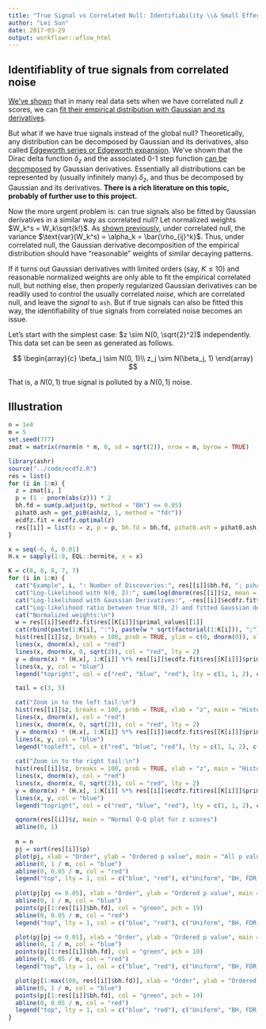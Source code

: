 ```yaml
---
title: "True Signal vs Correlated Null: Identifiability \\& Small Effects"
author: "Lei Sun"
date: 2017-03-29
output: workflowr::wflow_html
---
```






## Identifiablity of true signals from correlated noise

[We've shown](gaussian_derivatives_2.html#examples) that in many real data sets when we have correlated null $z$ scores, we can [fit their empirical distribution with Gaussian and its derivatives](gaussian_derivatives.html#empirical_null).

But what if we have true signals instead of the global null?  Theoretically, any distribution can be decomposed by Gaussian and its derivatives, also called [Edgeworth series or Edgeworth expansion](https://en.wikipedia.org/wiki/Edgeworth_series).  We've shown that the Dirac delta function $\delta_z$ and the associated $0$-$1$ step function [can be decomposed](gaussian_derivatives_4.html#extreme_case:_(rho_{ij}_equiv_1)) by Gaussian derivatives.  Essentially all distributions can be represented by (usually infinitely many) $\delta_z$, and thus be decomposed by Gaussian and its derivatives.  __There is a rich literature on this topic, probably of further use to this project.__

Now the more urgent problem is: can true signals also be fitted by Gaussian derivatives in a similar way as correlated null?  Let normalized weights $W_k^s = W_k\sqrt{k!}$.  As [shown previously](gaussian_derivatives.html), under correlated null, the variance $\text{var}(W_k^s) = \alpha_k = \bar{\rho_{ij}^k}$.  Thus, under correlated null, the Gaussian derivative decomposition of the empirical distribution should have "reasonable" weights of similar decaying patterns.

If it turns out Gaussian derivatives with limited orders (say, $K \leq 10$) and reasonable normalized weights are only able to fit the empirical correlated null, but nothing else, then properly regularized Gaussian derivatives can be readily used to control the usually correlated *noise*, which are correlated null, and leave the *signal* to `ash`.  But if true signals can also be fitted this way, the identifiability of true signals from correlated noise becomes an issue.

Let's start with the simplest case: $z \sim N(0, \sqrt{2}^2)$ independently.  This data set can be seen as generated as follows.

$$
\begin{array}{c}
\beta_j \sim N(0, 1)\\
z_j \sim N(\beta_j, 1)
\end{array}
$$

That is, a $N(0, 1)$ true signal is polluted by a $N(0, 1)$ noise.

## Illustration

```r
n = 1e4
m = 5
set.seed(777)
zmat = matrix(rnorm(n * m, 0, sd = sqrt(2)), nrow = m, byrow = TRUE)
```

```r
library(ashr)
source("../code/ecdfz.R")
res = list()
for (i in 1:m) {
  z = zmat[i, ]
  p = (1 - pnorm(abs(z))) * 2
  bh.fd = sum(p.adjust(p, method = "BH") <= 0.05)
  pihat0.ash = get_pi0(ash(z, 1, method = "fdr"))
  ecdfz.fit = ecdfz.optimal(z)
  res[[i]] = list(z = z, p = p, bh.fd = bh.fd, pihat0.ash = pihat0.ash, ecdfz.fit = ecdfz.fit)
}
```

```r
x = seq(-6, 6, 0.01)
H.x = sapply(1:8, EQL::hermite, x = x)
```

```r
K = c(8, 8, 8, 7, 7)
for (i in 1:m) {
  cat("Example", i, ": Number of Discoveries:", res[[i]]$bh.fd, "; pihat0 =", res[[i]]$pihat0.ash, "\n")
  cat("Log-likelihood with N(0, 2):", sum(log(dnorm(res[[i]]$z, mean = 0, sd = sqrt(2)))), "\n")
  cat("Log-likelihood with Gaussian Derivatives:", -res[[i]]$ecdfz.fit$res[[K[i]]]$optimal_value + sum(log(dnorm(res[[i]]$z))), "\n")
  cat("Log-likelihood ratio between true N(0, 2) and fitted Gaussian derivatives:", sum(log(dnorm(res[[i]]$z, mean = 0, sd = sqrt(2)))) - (-res[[i]]$ecdfz.fit$res[[K[i]]]$optimal_value + sum(log(dnorm(res[[i]]$z)))), "\n")
  cat("Normalized weights:\n")
  w = res[[i]]$ecdfz.fit$res[[K[i]]]$primal_values[[1]]
  cat(rbind(paste(1:K[i], ":"), paste(w * sqrt(factorial(1:K[i])), ";")), sep = " ")
  hist(res[[i]]$z, breaks = 100, prob = TRUE, ylim = c(0, dnorm(0)), xlab = "z", main = "Histogram of z", xlim = range(x))
  lines(x, dnorm(x), col = "red")
  lines(x, dnorm(x, 0, sqrt(2)), col = "red", lty = 2)
  y = dnorm(x) * (H.x[, 1:K[i]] %*% res[[i]]$ecdfz.fit$res[[K[i]]]$primal_values[[1]] + 1)
  lines(x, y, col = "blue")
  legend("topright", col = c("red", "blue", "red"), lty = c(1, 1, 2), c("N(0, 1)", paste("K =", K[i]), "N(0, 2)"))

  tail = c(3, 5)

  cat("Zoom in to the left tail:\n")
  hist(res[[i]]$z, breaks = 100, prob = TRUE, xlab = "z", main = "Histogram of z in the left tail", xlim = sort(-tail), ylim = c(0, dnorm(min(abs(tail)), 0, sqrt(2))))
  lines(x, dnorm(x), col = "red")
  lines(x, dnorm(x, 0, sqrt(2)), col = "red", lty = 2)
  y = dnorm(x) * (H.x[, 1:K[i]] %*% res[[i]]$ecdfz.fit$res[[K[i]]]$primal_values[[1]] + 1)
  lines(x, y, col = "blue")
  legend("topleft", col = c("red", "blue", "red"), lty = c(1, 1, 2), c("N(0, 1)", paste("K =", K[i]), "N(0, 2)"))
  
  cat("Zoom in to the right tail:\n")
  hist(res[[i]]$z, breaks = 100, prob = TRUE, xlab = "z", main = "Histogram of z in the right tail", xlim = sort(tail), ylim = c(0, dnorm(min(abs(tail)), 0, sqrt(2))))
  lines(x, dnorm(x), col = "red")
  lines(x, dnorm(x, 0, sqrt(2)), col = "red", lty = 2)
  y = dnorm(x) * (H.x[, 1:K[i]] %*% res[[i]]$ecdfz.fit$res[[K[i]]]$primal_values[[1]] + 1)
  lines(x, y, col = "blue")
  legend("topright", col = c("red", "blue", "red"), lty = c(1, 1, 2), c("N(0, 1)", paste("K =", K[i]), "N(0, 2)"))

  qqnorm(res[[i]]$z, main = "Normal Q-Q plot for z scores")
  abline(0, 1)
  
  m = n
  pj = sort(res[[i]]$p)
  plot(pj, xlab = "Order", ylab = "Ordered p value", main = "All p values")
  abline(0, 1 / m, col = "blue")
  abline(0, 0.05 / m, col = "red")
  legend("top", lty = 1, col = c("blue", "red"), c("Uniform", "BH, FDR = 0.05"))
  
  plot(pj[pj <= 0.05], xlab = "Order", ylab = "Ordered p value", main = expression(paste("Zoom-in to all ", p <= 0.05)), ylim = c(0, 0.05))
  abline(0, 1 / m, col = "blue")
  points(pj[1:res[[i]]$bh.fd], col = "green", pch = 19)
  abline(0, 0.05 / m, col = "red")
  legend("top", lty = 1, col = c("blue", "red"), c("Uniform", "BH, FDR = 0.05"))

  plot(pj[pj <= 0.01], xlab = "Order", ylab = "Ordered p value", main = expression(paste("Zoom-in to all ", p <= 0.01)), ylim = c(0, 0.01))
  abline(0, 1 / m, col = "blue")
  points(pj[1:res[[i]]$bh.fd], col = "green", pch = 19)
  abline(0, 0.05 / m, col = "red")
  legend("top", lty = 1, col = c("blue", "red"), c("Uniform", "BH, FDR = 0.05"))

  plot(pj[1:max(100, res[[i]]$bh.fd)], xlab = "Order", ylab = "Ordered p value", main = "Zoom-in to all the discoveries by BH", ylim = c(0, pj[max(100, res[[i]]$bh.fd)]))
  abline(0, 1 / m, col = "blue")
  points(pj[1:res[[i]]$bh.fd], col = "green", pch = 19)
  abline(0, 0.05 / m, col = "red")
  legend("top", lty = 1, col = c("blue", "red"), c("Uniform", "BH, FDR = 0.05"))
}
```


